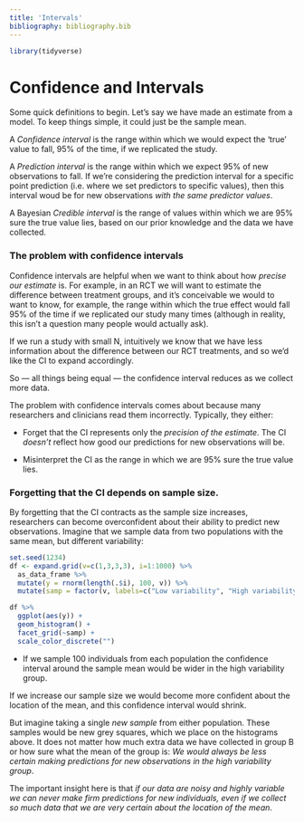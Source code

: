 ```yaml
---
title: 'Intervals'
bibliography: bibliography.bib
---
```


```r
library(tidyverse)
```


# Confidence and Intervals {#intervals}


Some quick definitions to begin. Let's say we have made an estimate from a model. To keep things simple, it could just be the sample mean.

<!-- TODO: EXPAND ON THESE DEFINITIONS AND USE GRAPHICS AND PLOTS TO ILLUSTRATE -->

A *Confidence interval* is the range within which we would expect the 'true' value to fall, 95% of the time, if we replicated the study. 

A *Prediction interval* is the range within which we expect 95% of new observations to fall. If we're considering the prediction interval for a specific point prediction (i.e. where we set predictors to specific values), then this interval woud be for new observations *with the same predictor values*.

A Bayesian *Credible interval* is the range of values within which we are 95% sure the true value lies, based on our prior knowledge and the data we have collected.



### The problem with confidence intervals {-}

Confidence intervals are helpful when we want to think about how *precise our estimate* is. For example, in an RCT we will want to estimate the difference between treatment groups, and it's conceivable we would to want to know, for example, the range within which the true effect would fall 95% of the time if we replicated our study many times (although in reality, this isn't a question many people would actually ask).

If we run a study with small N, intuitively we know that we have less information about the difference between our RCT treatments, and so we'd like the CI to expand accordingly.

So — all things being equal — the confidence interval reduces as we collect more data.

The problem with confidence intervals comes about because many researchers and clinicians read them incorrectly. Typically, they either:

- Forget that the CI represents only the *precision of the estimate*. The CI *doesn't* reflect how good our predictions for new observations will be.

- Misinterpret the CI as the range in which we are 95% sure the true value lies.


### Forgetting that the CI depends on sample size. {-}

By forgetting that the CI contracts as the sample size increases, researchers can become overconfident about their ability to predict new observations. Imagine that we sample data from two populations with the same mean, but different variability:

```r
set.seed(1234)
df <- expand.grid(v=c(1,3,3,3), i=1:1000) %>% 
  as_data_frame %>%
  mutate(y = rnorm(length(.$i), 100, v)) %>% 
  mutate(samp = factor(v, labels=c("Low variability", "High variability")))
```


```r
df %>% 
  ggplot(aes(y)) + 
  geom_histogram() + 
  facet_grid(~samp) +
  scale_color_discrete("")
```


- If we sample 100 individuals from each population the confidence interval around the sample mean would be wider in the high variability group. 

If we increase our sample size we would become more confident about the location of the mean, and this confidence interval would shrink.

But imagine taking a single *new sample* from either population. These samples would be new grey squares, which we place on the histograms above. It does not matter how much extra data we have collected in group B or how sure what the mean of the group is: *We would always be less certain making predictions for new observations in the high variability group*.

The important insight here is that *if our data are noisy and highly variable we can never make firm predictions for new individuals, even if we collect so much data that we are very certain about the location of the mean*.


<!-- 


### But should I report the CI or not? {-}



 -->




